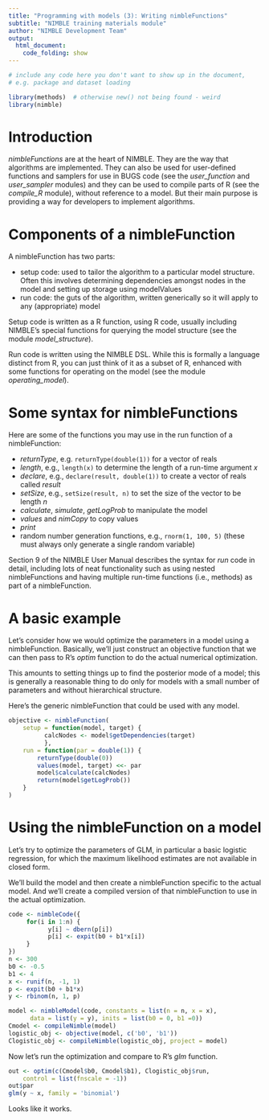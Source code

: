 ```yaml
---
title: "Programming with models (3): Writing nimbleFunctions"
subtitle: "NIMBLE training materials module"
author: "NIMBLE Development Team"
output:
  html_document:
    code_folding: show
---
```



```r
# include any code here you don't want to show up in the document,
# e.g. package and dataset loading

library(methods)  # otherwise new() not being found - weird
library(nimble)
```

# Introduction

*nimbleFunctions* are at the heart of NIMBLE. They are the way that algorithms are implemented. They can also be used for user-defined functions and samplers for use in BUGS code (see the *user_function* and *user_sampler* modules) and they can be used to compile parts of R (see the *compile_R* module), without reference to a model. But their main purpose is providing a way for developers to implement algorithms.

# Components of a nimbleFunction

A nimbleFunction has two parts:

 - setup code: used to tailor the algorithm to a particular model structure. Often this involves determining dependencies amongst nodes in the model and setting up storage using modelValues
 - run code: the guts of the algorithm, written generically so it will apply to any (appropriate) model

Setup code is written as a R function, using R code, usually including NIMBLE's special functions for querying the model structure (see the module *model_structure*). 

Run code is written using the NIMBLE DSL. While this is formally a language distinct from R, you can just think of it as a subset of R, enhanced with some functions for operating on the model (see the module *operating_model*). 

# Some syntax for nimbleFunctions

Here are some of the functions you may use in the run function of a nimbleFunction:

 - *returnType*, e.g. ```returnType(double(1))``` for a vector of reals
 - *length*, e.g., ```length(x)``` to determine the length of a run-time argument *x*
 - *declare*, e.g., ```declare(result, double(1))``` to create a vector of reals called *result*
 - *setSize*, e.g., ```setSize(result, n)``` to set the size of the vector to be length *n*
 - *calculate*, *simulate*, *getLogProb* to manipulate the model
 - *values* and *nimCopy* to copy values
 - *print*
 - random number generation functions, e.g., ```rnorm(1, 100, 5)``` (these must always only generate a single random variable)

Section 9 of the NIMBLE User Manual describes the syntax for *run* code in detail, including lots of neat functionality such as using nested nimbleFunctions and having multiple run-time functions (i.e., methods) as part of a nimbleFunction.


# A basic example

Let's consider how we would optimize the parameters in a model using a nimbleFunction. Basically, we'll just construct an objective function that we can then pass to R's *optim* function to do the actual numerical optimization.

This amounts to setting things up to find the posterior mode of a model; this is generally a reasonable thing to do only for models with a small number of parameters and without hierarchical structure.

Here's the generic nimbleFunction that could be used with any model.

```r
objective <- nimbleFunction(
    setup = function(model, target) {
          calcNodes <- model$getDependencies(target)
          },
    run = function(par = double(1)) {
        returnType(double(0))
        values(model, target) <<- par
        model$calculate(calcNodes)
        return(model$getLogProb())
    }
)
```

# Using the nimbleFunction on a model

Let's try to optimize the parameters of GLM, in particular a basic logistic regression, for which the maximum likelihood estimates are not available in closed form.

We'll build the model and then create a nimbleFunction specific to the actual model. And we'll create a compiled version of that nimbleFunction to use in the actual optimization.

```r
code <- nimbleCode({
     for(i in 1:n) {
           y[i] ~ dbern(p[i])
           p[i] <- expit(b0 + b1*x[i])
     }
})
n <- 300
b0 <- -0.5
b1 <- 4
x <- runif(n, -1, 1)
p <- expit(b0 + b1*x)
y <- rbinom(n, 1, p)

model <- nimbleModel(code, constants = list(n = n, x = x),
      data = list(y = y), inits = list(b0 = 0, b1 =0))
Cmodel <- compileNimble(model)
logistic_obj <- objective(model, c('b0', 'b1'))
Clogistic_obj <- compileNimble(logistic_obj, project = model)
```

Now let's run the optimization and compare to R's *glm* function. 

```r
out <- optim(c(Cmodel$b0, Cmodel$b1), Clogistic_obj$run, 
    control = list(fnscale = -1))
out$par
glm(y ~ x, family = 'binomial')
```

Looks like it works.
